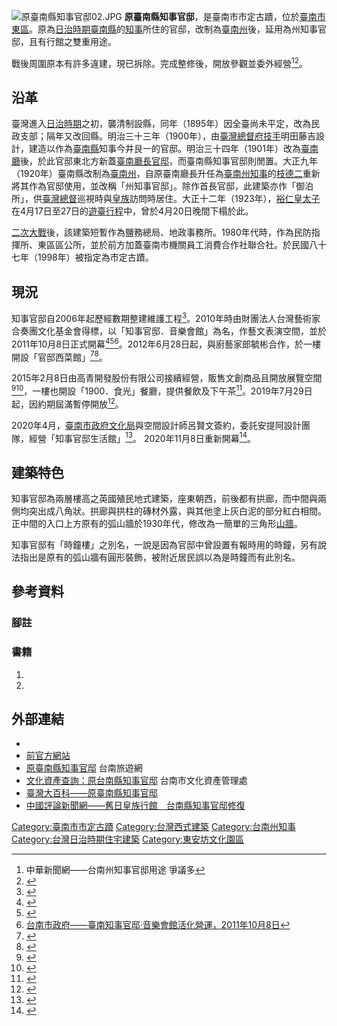 {{tw monument
|name=原臺南縣知事官邸
|formername=臺南縣知事官邸、臺南州知事官邸
|image=知事官邸.jpg
|imagename=夜晚的原臺南縣知事官邸
{{Infobox mapframe|tyep=shape|zoom、=15|frame-width=280}}
|othername=時鐘樓
|formalname=
|level=直轄市定古蹟
|class=日治建築
|time=日本明治三十三年（1900年）
|location=台灣台南市東區衛民街1號
|website = {{url|https://www.mrlc.tw/zh-tw}}
|coordinates={{coord|22.9926214|N|120.2133649|E|type:landmark|display=it}}

|reg_url =https://nchdb.boch.gov.tw/assets/advanceSearch/monument/19980626000010
}}
[[File:原臺南縣知事官邸02.JPG|thumb]]
'''原臺南縣知事官邸'''，是臺南市市定古蹟，位於[[臺南市|臺南市]][[東區_(臺南市)|東區]]。原為[[臺灣日治時期|日治時期]][[臺南縣_(日治時期)|臺南縣]]的[[知事|知事]]所住的官邸，改制為[[臺南州|臺南州]]後，延用為州知事官邸，且有行館之雙重用途。

戰後周圍原本有許多違建，現已拆除。完成整修後，開放參觀並委外經營<ref>中華新聞網——台南州知事官邸用途 爭議多</ref><ref>{{Cite web |url=http://udn.com/NEWS/DOMESTIC/DOM5/6132059.shtml |title=知事官邸 春節辦音樂會 |accessdate=2011-02-06 |archive-date=2011-02-10 |archive-url=https://web.archive.org/web/20110210014959/http://udn.com/NEWS/DOMESTIC/DOM5/6132059.shtml |dead-url=no }}</ref>。

== 沿革 ==
臺灣進入[[臺灣日治時期|日治時期]]之初，襲清制設縣，同年（1895年）因全臺尚未平定，改為民政支部；隔年又改回縣。明治三十三年（1900年），由[[臺灣總督府|臺灣總督府]][[技手|技手]]明田藤吉設計，建造以作為[[臺南縣_(日治時期)|臺南縣]]知事今井艮一的官邸。明治三十四年（1901年）改為[[臺南廳|臺南廳]]後，於此官邸東北方新蓋[[原臺南廳長官邸|臺南廳長官邸]]，而臺南縣知事官邸則閒置。大正九年（1920年）臺南縣改制為[[臺南州|臺南州]]，自原臺南廳長升任為[[臺南州知事|臺南州知事]]的[[枝德二|枝德二]]重新將其作為官邸使用，並改稱「州知事官邸」。除作首長官邸，此建築亦作「御泊所」，供[[臺灣總督|臺灣總督]]巡視時與[[皇族|皇族]]訪問時居住。大正十二年（1923年），[[昭和天皇|裕仁皇太子]]在4月17日至27日的[[臺灣行啟|遊臺行程]]中，曾於4月20日晚間下榻於此。

[[二次大戰|二次大戰]]後，該建築短暫作為鹽務總局、地政事務所。1980年代時，作為民防指揮所、東區區公所，並於前方加蓋臺南市機關員工消費合作社聯合社。於民國八十七年（1998年）被指定為市定古蹟。

==現況==
知事官邸自2006年起歷經數期整建維護工程<ref>{{cite news |url=https://news.ltn.com.tw/news/local/paper/189051 |title=台南時鐘樓展開修復 闢為古蹟園區 |date=2008-02-16 |work=自由時報 |author=吳幸樺 |accessdate=2020-01-20 |archive-date=2020-07-17 |archive-url=https://web.archive.org/web/20200717083123/https://news.ltn.com.tw/news/local/paper/189051 |dead-url=no }}</ref>。2010年時由財團法人台灣藝術家合奏團文化基金會得標，以「知事官邸．音樂會館」為名，作藝文表演空間，並於2011年10月8日正式開幕<ref>{{cite web |url=https://the-governor-s-residence.webnode.tw/關於我們/ |title=知事官邸．音樂會館—關於我們 |accessdate=2020-01-20 |archive-date=2021-05-18 |archive-url=https://web.archive.org/web/20210518095125/https://the-governor-s-residence.webnode.tw/%E9%97%9C%E6%96%BC%E6%88%91%E5%80%91/ |dead-url=no }}</ref><ref>{{cite news |url=http://www.epochtimes.com/b5/11/10/5/n3392754.htm |title=活化古蹟 台南知事官邸作為音樂館 |date=2011-10-05 |work=大紀元時報 |accessdate=2020-01-01 |archive-date=2020-07-17 |archive-url=https://web.archive.org/web/20200717083130/https://www.epochtimes.com/b5/11/10/5/n3392754.htm |dead-url=no }}</ref><ref>[http://www.tainan.gov.tw/tainan/news.asp?id={A31AD78E-C098-4745-9071-15DB63992B63} 台南市政府——臺南知事官邸‧音樂會館活化營運，2011年10月8日]{{Dead link|date=2019年12月 |bot=InternetArchiveBot |fix-attempted=yes }}</ref>。2012年6月28日起，與廚藝家郎毓彬合作，於一樓開設「官邸西菜館」<ref>{{cite news |url=http://uutw.com.tw/shownew.asp?id=15548&model=A&page=2 |work=悠遊台灣新聞網 |title=台南知事官邸．音樂會館營運週年 官邸西菜館6/28正式開幕 |date=2012年6月23日 |author=陳慧明 |accessdate=2012年8月11日 |archive-date=2016年3月6日 |archive-url=https://web.archive.org/web/20160306094941/http://uutw.com.tw/shownew.asp?id=15548&model=a&page=2 |dead-url=no }}</ref><ref>{{cite news |url=https://tw.news.yahoo.com/郎毓彬煮咖啡-流-進駐台南古建築-051635445.html |title=郎毓彬煮咖啡一流 進駐台南古建築 |date=2012-06-28 |publisher=中廣新聞網 |via=Yahoo!新聞 |author=劉怡伶 |accessdate=2021-08-18 |archive-date=2012-07-02 |archive-url=https://web.archive.org/web/20120702053655/http://tw.news.yahoo.com/%E9%83%8E%E6%AF%93%E5%BD%AC%E7%85%AE%E5%92%96%E5%95%A1-%E6%B5%81-%E9%80%B2%E9%A7%90%E5%8F%B0%E5%8D%97%E5%8F%A4%E5%BB%BA%E7%AF%89-051635445.html |dead-url=no }}</ref>。

2015年2月8日由高青開發股份有限公司接續經營，販售文創商品且開放展覽空間<ref>{{cite news |url=http://www.citybeing.com.tw/news_detail.php?ms_id=6451 |title=傳承大台南雋永的文化生活 市定古蹟「台南知事官邸」隆重開幕 |date=2015-02-08 |work=CITY BEING 樂活城市新聞 |accessdate=2020-01-01 |author=古秀美 |archive-date=2020-07-17 |archive-url=https://web.archive.org/web/20200717083154/http://www.citybeing.com.tw/news_detail.php?ms_id=6451 |dead-url=no }}</ref><ref>{{cite news |url=https://www.chinatimes.com/newspapers/20150209000431-260107?chdtv |title=台南知事官邸 重現百年風華 |date=2015-02-09 |author=曹婷婷 |work=中國時報 |accessdate=2020-01-01 |archive-date=2020-07-17 |archive-url=https://web.archive.org/web/20200717083154/https://www.chinatimes.com/newspapers/20150209000431-260107?chdtv |dead-url=no }}</ref>，一樓也開設「1900．食光」餐廳，提供餐飲及下午茶<ref>{{cite news |url=https://money.udn.com/money/story/5720/3652965 |title=百年知事官邸推歐洲宮廷古典禮服午茶體驗 |date=2019-02-19 |work=經濟日報 |author=陳慧明 |accessdate=2020-01-20 |archive-date=2020-07-17 |archive-url=https://web.archive.org/web/20200717083201/https://money.udn.com/money/story/5720/3652965 |dead-url=no }}</ref>。2019年7月29日起，因約期屆滿暫停開放<ref>{{cite web |url=http://historic.tainan.gov.tw/index.php?option=module&lang=cht&task=pageinfo&id=330&index=7 |title=最新消息 |date=2019-07-22 |website=臺南市政府文化局 |access-date=2020-01-01 |archive-date=2020-07-17 |archive-url=https://web.archive.org/web/20200717083212/https://historic.tainan.gov.tw/index.php?option=module&lang=cht&task=pageinfo&id=330&index=7 |dead-url=no }}</ref>。

2020年4月，[[臺南市政府文化局|臺南市政府文化局]]與空間設計師呂賢文簽約，委託安提阿設計團隊，經營「知事官邸生活館」<ref>{{cite news |url=https://www.chinatimes.com/newspapers/20200720000544-260107?chdtv |title=120歲台南知事官邸 年底再迎客 |date=2020-07-20 |work=中國時報 |author=李宜杰 |accessdate=2021-03-22 |archive-date=2020-10-01 |archive-url=https://web.archive.org/web/20201001221735/https://www.chinatimes.com/newspapers/20200720000544-260107?chdtv |dead-url=no }}</ref>。
2020年11月8日重新開幕<ref>{{cite news |title=台南最浪漫的古蹟 知事官邸生活館開幕 11/21好市邸家 假日市集登場 |url=https://www.cts.com.tw/market_news/315.html |date=2020-11-09 |work=華視新聞}}</ref>。

== 建築特色 ==
知事官邸為兩層樓高之英國殖民地式建築，座東朝西，前後都有拱廊，而中間與兩側均突出成八角狀。拱廊與拱柱的磚材外露，與其他塗上灰白泥的部分紅白相間。正中間的入口上方原有的弧山牆於1930年代，修改為一簡單的三角形[[山牆|山牆]]。

知事官邸有「時鐘樓」之別名，一說是因為官邸中曾設置有報時用的時鐘，另有說法指出是原有的弧山牆有圓形裝飾，被附近居民誤以為是時鐘而有此別名。

== 參考資料 ==
=== 腳註 ===
{{reflist|2}}
=== 書籍 ===
#{{cite book|author=[[傅朝卿|傅朝卿]] |title=台南市古蹟與歷史建築總覽 |publisher=台灣建築與文化資產出版社 |location=台南市 |isbn=957-30880-4-5 |pages=174頁|date=2001年11月}}
#{{cite book|author=范勝雄 |title=府城叢談 (4) |date=2001-07-01 |publisher=臺南市政府 |isbn=957-02-2143-7 |pages=80、81頁}}

== 外部連結 ==
{{commons category|Old Tainan Magistrate Residence}}
*{{official|https://www.mrlc.tw/zh-tw}}
*[https://web.archive.org/web/20151017174221/http://www.otmr.com.tw/ 前官方網站]
*[https://www.twtainan.net/zh-tw/Attractions/Detail/782/原臺南縣知事官邸 原臺南縣知事官邸] {{Wayback|url=https://www.twtainan.net/zh-tw/Attractions/Detail/782/%E5%8E%9F%E8%87%BA%E5%8D%97%E7%B8%A3%E7%9F%A5%E4%BA%8B%E5%AE%98%E9%82%B8 |date=20160622091840 }} 台南旅遊網
*[http://tmach-culture.tainan.gov.tw/asset/assetdetail.asp?assetid=%7BE0346CAA-0086-409D-A7E4-DB648BE4DA28%7D 文化資產查詢：原台南縣知事官邸] {{Wayback|url=http://tmach-culture.tainan.gov.tw/asset/assetdetail.asp?assetid=%7BE0346CAA-0086-409D-A7E4-DB648BE4DA28%7D |date=20200717083227 }} 台南市文化資產管理處
*[http://nrch.culture.tw/twpedia.aspx?id=6163 臺灣大百科——原臺南縣知事官邸] {{Wayback|url=http://nrch.culture.tw/twpedia.aspx?id=6163 |date=20200717083230 }}
*[http://www.chinareviewnews.com/doc/1012/8/7/6/101287612.html?coluid=7&kindid=0&docid=101287612&mdate=0413002959 中國評論新聞網——舊日皇族行館　台南縣知事官邸修復] {{Wayback|url=http://www.chinareviewnews.com/doc/1012/8/7/6/101287612.html?coluid=7&kindid=0&docid=101287612&mdate=0413002959 |date=20200717083235 }}

{{台灣直轄市定古蹟}}
{{臺南市古蹟}}

[[Category:臺南市市定古蹟|Category:臺南市市定古蹟]]
[[Category:台灣西式建築|Category:台灣西式建築]]
[[Category:台南州知事|Category:台南州知事]]
[[Category:台灣日治時期住宅建築|Category:台灣日治時期住宅建築]]
[[Category:東安坊文化園區|Category:東安坊文化園區]]